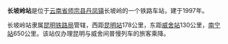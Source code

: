 {{unreferenced|time=2013-05-20T00:41:19+00:00}}
{{noteTA
|1=zh-cn:始发车次; zh-hk:列車班次;
|2=zh-cn:车次; zh-hk:班次;
}}
{{Infobox China railway station 
|车站名称 = 长坡岭站
|车站名称拼音 = 
|电报码 = CPM
|拼音码 = CPL
|车站地址 = [[云南省|云南省]][[曲靖市|曲靖市]][[师宗县|师宗县]][[丹凤镇|丹凤镇]]峰岭村长坡岭
|归属 = [[昆明铁路局|昆明铁路局]]
|车站等级 = 
|线路 = [[南昆铁路|南昆铁路]]
}}
'''长坡岭站'''是位于[[云南省|云南省]][[师宗县|师宗县]][[丹凤镇|丹凤镇]]长坡岭的一个铁路车站，建于1997年。

长坡岭站隶属[[昆明铁路局|昆明铁路局]]管辖，西距[[昆明站|昆明站]]178公里，东距[[威舍站|威舍站]]130公里，[[南宁站|南宁站]]650公里。该站仅办理昆明与威舍间普慢列车的旅客乘降。




{{start rail box|中国铁路}}
{{s-inop|[[秧草地站|秧草地站]]|[[昆明站|昆明]]方向}}
{{s-line|[[南昆铁路|南昆铁路]]}}
{{s-inop|[[师宗站|师宗站]]|[[南宁站|南宁]]方向}}
{{end box}}


{{南昆铁路}}
{{昆明铁路局}}
{{云南省铁路}}